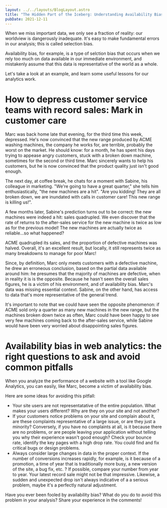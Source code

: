 ---
layout: ../../layouts/BlogLayout.astro
title: "The Hidden Part of the Iceberg: Understanding Availability Bias in Web Analytics"
pubDate: 2021-12-11
---

When we miss important data, we only see a fraction of reality: our worldview is dangerously inadequate. It's easy to make fundamental errors in our analysis; this is called selection bias.

Availability bias, for example, is a type of selction bias that occurs when we rely too much on data available in our immediate environment, and mistakenly assume that this data is representative of the world as a whole.

Let's take a look at an example, and learn some useful lessons for our analytics work.

# How to depress customer service teams with record sales: Mark in customer care

Marc was back home late that evening, for the third time this week, depressed. He's now convinced that the new range produced by ACME washing machines, the company he works for, are terrible, probably the worst on the market. He should know: for a month, he has spent his days trying to appease angry customers, stuck with a broken down machine, sometimes for the second or third time. Marc sincerely wants to help his customers, but he is now convinced that the product quality just isn't good enough.

The next day, at coffee break, he chats for a moment with Sabine, his colleague in marketing. "We're going to have a great quarter," she tells him enthusiastically, "the new machines are a hit". "Are you kidding! They are all broken down, we are inundated with calls in customer care! This new range is killing us!".

A few months later, Sabine's prediction turns out to be correct: the new machines were indeed a hit: sales quadrupled. We even discover that the rate of returns to the after-sales service for the new machine is twice as low as for the previous model! The new machines are actually twice as reliable...so what happened?

ACME quadrupled its sales, and the proportion of defective machines was halved. Overall, it's an excellent result, but locally, it still represents twice as many breakdowns to manage for poor Marc!

Since, by definition, Marc only meets customers with a defective machine, he drew an erroneous conclusion, based on the partial data available around him: he presumes that the majority of machines are defective, when in reality it is is the opposite. Because he hasn't seen the overall sales figures, he is a victim of his environment, and of availability bias. Marc's data was missing essential context. Sabine, on the other hand, has access to data that's more representative of the general trend.

It's important to note that we could have seen the opposite phenomenon: if ACME sold only a quarter as many new machines in the new range, but the machines broken down twice as often, Marc could have been happy to see very few machines coming back to the after-sales service, while Sabine would have been very worried about disappointing sales figures.

# Availability bias in web analytics: the right questions to ask and avoid common pitfalls

When you analyze the performance of a website with a tool like Google Analytics, you can easily, like Marc, become a victim of availability bias.

Here are some ideas for avoiding this pitfall:

- Your site users are not representatative of the entire population. What makes your users different? Why are they on your site and not another?
- If your customers notice problems on your site and complain about it, are these complaints representative of a large issue, or are they just a minority? Conversely, if you have no complaints at all, is it because there are no problems, or are people leaving your application without telling you why their experience wasn't good enough? Check your bounce rate, identify the key pages with a high drop rate. You could find and fix critical bugs or design problems.
- Always consider large changes in data in the proper context. If the number of conversions increases rapidly, for example, is it because of a promotion, a time of year that is traditionally more busy, a new version of the site, a bug fix, etc. ? If possible, compare your number from year to year. Your latest record sale might not be that impressive. Likewise, a sudden and unexpected drop isn't always indicative of a a serious problem, maybe it's a perfectly natural adjustment.

Have you ever been fooled by availability bias? What do you do to avoid this problem in your analysis? Share your experience in the comments!
